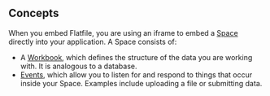 ## Concepts

When you embed Flatfile, you are using an iframe to embed a [Space](../concepts/spaces) directly into your application. A Space consists of:

- A [Workbook](../concepts/workbooks), which defines the structure of the data you are working with. It is analogous to a database.
- [Events](../concepts/events), which allow you to listen for and respond to things that occur inside your Space. Examples include uploading a file or submitting data.